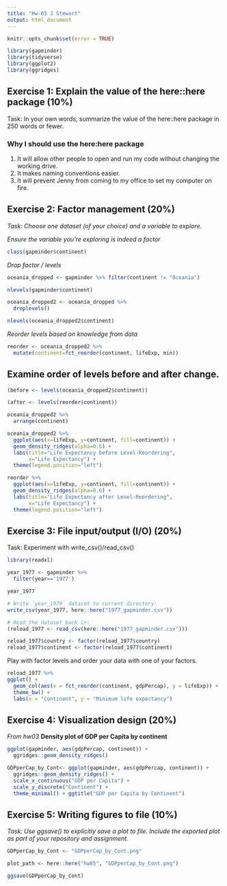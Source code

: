 ```yaml
---
title: "Hw-05 J Stewart"
output: html_document
---
```


```r
knitr::opts_chunk$set(error = TRUE)
```
```r
library(gapminder)
library(tidyverse)
library(ggplot2)
library(ggridges)
```

## Exercise 1: Explain the value of the here::here package (10%)

Task: In your own words, summarize the value of the here::here package in 250 words or fewer.

### Why I should use the here:here package
  
1. It will allow other people to open and run my code without changing the working drive.
2. It makes naming conventions easier. 
3. It will prevent Jenny from coming to my office to set my computer on fire.

## Exercise 2: Factor management (20%)

*Task: Choose one dataset (of your choice) and a variable to explore.*

*Ensure the variable you’re exploring is indeed a factor*
```r
class(gapminder$continent)
```

*Drop factor / levels*

```r
oceania_dropped <- gapminder %>% filter(continent != "Oceania")
```

```r
nlevels(gapminder$continent)
```

```r
oceania_dropped2 <- oceania_dropped %>% 
  droplevels()
```

```r
nlevels(oceania_dropped2$continent)
```

*Reorder levels based on knowledge from data*
```r
reorder <- oceania_dropped2 %>% 
  mutate(continent=fct_reorder(continent, lifeExp, min))
```

## Examine order of levels before and after change.
```r
(before <- levels(oceania_dropped2$continent))
```

```r
(after <- levels(reorder$continent))
```

```r
oceania_dropped2 %>% 
  arrange(continent)
```
```r
oceania_dropped2 %>% 
  ggplot(aes(x=lifeExp, y=continent, fill=continent)) +
  geom_density_ridges(alpha=0.6) +
  labs(title="Life Expectancy before Level-Reordering",
       x="Life Expectancy") +
  theme(legend.position="left")
```








```r
reorder %>% 
  ggplot(aes(x=lifeExp, y=continent, fill=continent)) +
  geom_density_ridges(alpha=0.6) +
  labs(title="Life Expectancy after Level-Reordering",
       x="Life Expectancy") +
  theme(legend.position="left")
```


## Exercise 3: File input/output (I/O) (20%)

Task: Experiment with write_csv()/read_csv()

```r
library(readxl)
```

```r
year_1977 <- gapminder %>%
  filter(year=='1977')
```

```r
year_1977
```



```r
# Write `year_1979` dataset to current directory:
write_csv(year_1977, here::here("1977_gapminder.csv"))
```

```r
# Read the dataset back in:
(reload_1977 <- read_csv(here::here("1977_gapminder.csv")))

```



```r
reload_1977$country <- factor(reload_1977$country)
reload_1977$continent <- factor(reload_1977$continent)
```

Play with factor levels and order your data with one of your factors.

```r
reload_1977 %>%
ggplot() +
  geom_col(aes(x = fct_reorder(continent, gdpPercap), y = lifeExp)) +
  theme_bw() +
  labs(x = "Continent", y = "Minimum life expectancy")
```


## Exercise 4: Visualization design (20%)

*From hw03* 
**Density plot of GDP per Capita by continent**
```r
ggplot(gapminder, aes(gdpPercap, continent)) +
  ggridges::geom_density_ridges()
```


```r
GDPperCap_by_Cont<- ggplot(gapminder, aes(gdpPercap, continent)) +
  ggridges::geom_density_ridges() +
  scale_x_continuous("GDP per Capita") +
  scale_y_discrete("Continent") +
  theme_minimal() + ggtitle("GDP per Capita by Continent")
```


## Exercise 5: Writing figures to file (10%)

*Task: Use ggsave() to explicitly save a plot to file. Include the exported plot as part of your repository and assignment.*

```r
GDPperCap_by_Cont <- "GDPperCap_by_Cont.png"
```

```r
plot_path <- here::here("hw05", "GDPperCap_by_Cont.png") 

```

```r
ggsave(GDPperCap_by_Cont)

```
